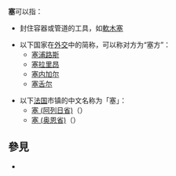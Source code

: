 '''塞'''可以指：
*封住容器或管道的工具，如[[軟木塞|軟木塞]]

*以下国家在[[外交|外交]]中的简称，可以称对方为“塞方”：
**[[塞浦路斯|塞浦路斯]]
**[[塞拉里昂|塞拉里昂]]
**[[塞内加尔|塞内加尔]]
**[[塞舌尔|塞舌尔]]

*以下[[法国|法国]]市镇的中文名称为「塞」：
**[[塞_(阿列日省)|塞 (阿列日省)]]（{{lang-fr|Seix}}）
**[[塞_(奥恩省)|塞 (奥恩省)]]（{{lang-fr|Sées}}）

==  參見  ==
* {{Lookfrom}}

{{disambig|S|Cat=一字消歧义}}